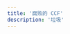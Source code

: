 ```yaml
---
title: '腐败的 CCF'
description: '垃圾'
---
```


<script
        src="https://giscus.app/client.js"
        data-repo="China-Disable-CCF-Foundation/China-Disable-CCF-Foundation.github.io"
        data-repo-id="R_kgDOMuKIEg"
        data-category="聊天"
        data-category-id="DIC_kwDOMuKIEs4CiRu_"
        data-mapping="og:title"
        data-strict="0"
        data-reactions-enabled="1"
        data-emit-metadata="0"
        data-input-position="top"
        data-theme="light_protanopia"
        data-lang="zh-CN"
        crossorigin="anonymous"
        async>
</script>
